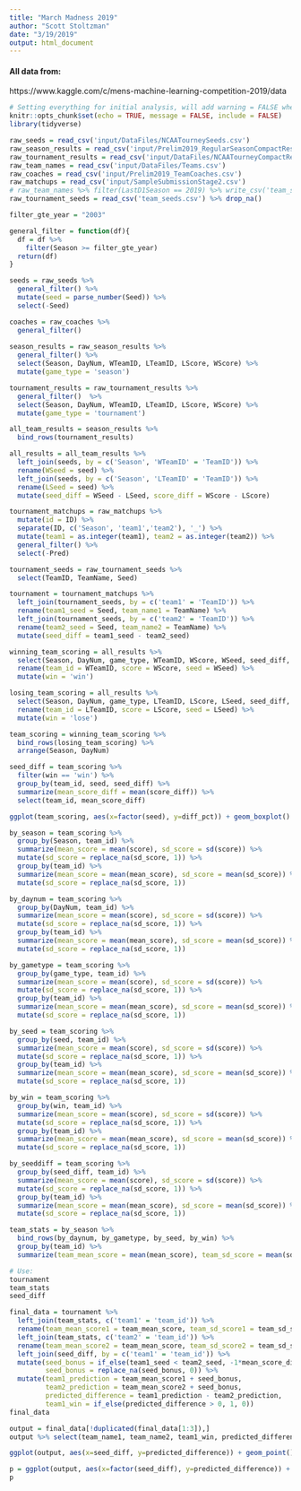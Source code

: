 ```yaml
---
title: "March Madness 2019"
author: "Scott Stoltzman"
date: "3/19/2019"
output: html_document
---
```


#### All data from:  
https://www.kaggle.com/c/mens-machine-learning-competition-2019/data

```r
# Setting everything for initial analysis, will add warning = FALSE when going to knit for real
knitr::opts_chunk$set(echo = TRUE, message = FALSE, include = FALSE)
library(tidyverse)
```
  

```r
raw_seeds = read_csv('input/DataFiles/NCAATourneySeeds.csv')
raw_season_results = read_csv('input/Prelim2019_RegularSeasonCompactResults.csv')
raw_tournament_results = read_csv('input/DataFiles/NCAATourneyCompactResults.csv')
raw_team_names = read_csv('input/DataFiles/Teams.csv')
raw_coaches = read_csv('input/Prelim2019_TeamCoaches.csv')
raw_matchups = read_csv('input/SampleSubmissionStage2.csv')
# raw_team_names %>% filter(LastD1Season == 2019) %>% write_csv('team_seeds.csv') #filled in manually
raw_tournament_seeds = read_csv('team_seeds.csv') %>% drop_na()
```


```r
filter_gte_year = "2003"

general_filter = function(df){
  df = df %>%
    filter(Season >= filter_gte_year)
  return(df)
}

```


```r
seeds = raw_seeds %>% 
  general_filter() %>%
  mutate(seed = parse_number(Seed)) %>%
  select(-Seed)

coaches = raw_coaches %>%
  general_filter()
  
season_results = raw_season_results %>% 
  general_filter() %>%
  select(Season, DayNum, WTeamID, LTeamID, LScore, WScore) %>%
  mutate(game_type = 'season')

tournament_results = raw_tournament_results %>% 
  general_filter()  %>%
  select(Season, DayNum, WTeamID, LTeamID, LScore, WScore) %>%
  mutate(game_type = 'tournament')

all_team_results = season_results %>% 
  bind_rows(tournament_results)

all_results = all_team_results %>%
  left_join(seeds, by = c('Season', 'WTeamID' = 'TeamID')) %>%
  rename(WSeed = seed) %>%
  left_join(seeds, by = c('Season', 'LTeamID' = 'TeamID')) %>%
  rename(LSeed = seed) %>%
  mutate(seed_diff = WSeed - LSeed, score_diff = WScore - LScore)

tournament_matchups = raw_matchups %>%
  mutate(id = ID) %>%
  separate(ID, c('Season', 'team1','team2'), '_') %>%
  mutate(team1 = as.integer(team1), team2 = as.integer(team2)) %>%
  general_filter() %>%
  select(-Pred)

tournament_seeds = raw_tournament_seeds %>% 
  select(TeamID, TeamName, Seed)

tournament = tournament_matchups %>%
  left_join(tournament_seeds, by = c('team1' = 'TeamID')) %>%
  rename(team1_seed = Seed, team_name1 = TeamName) %>%
  left_join(tournament_seeds, by = c('team2' = 'TeamID')) %>%
  rename(team2_seed = Seed, team_name2 = TeamName) %>%
  mutate(seed_diff = team1_seed - team2_seed)
```

```r
winning_team_scoring = all_results %>%
  select(Season, DayNum, game_type, WTeamID, WScore, WSeed, seed_diff, score_diff) %>%
  rename(team_id = WTeamID, score = WScore, seed = WSeed) %>%
  mutate(win = 'win')

losing_team_scoring = all_results %>%
  select(Season, DayNum, game_type, LTeamID, LScore, LSeed, seed_diff, score_diff) %>%
  rename(team_id = LTeamID, score = LScore, seed = LSeed) %>%
  mutate(win = 'lose')

team_scoring = winning_team_scoring %>% 
  bind_rows(losing_team_scoring) %>%
  arrange(Season, DayNum)

seed_diff = team_scoring %>%
  filter(win == 'win') %>%
  group_by(team_id, seed, seed_diff) %>%
  summarize(mean_score_diff = mean(score_diff)) %>%
  select(team_id, mean_score_diff)
```

```r
ggplot(team_scoring, aes(x=factor(seed), y=diff_pct)) + geom_boxplot()
```


```r
by_season = team_scoring %>% 
  group_by(Season, team_id) %>%
  summarize(mean_score = mean(score), sd_score = sd(score)) %>%
  mutate(sd_score = replace_na(sd_score, 1)) %>%
  group_by(team_id) %>%
  summarize(mean_score = mean(mean_score), sd_score = mean(sd_score)) %>%
  mutate(sd_score = replace_na(sd_score, 1))

by_daynum = team_scoring %>%
  group_by(DayNum, team_id) %>%
  summarize(mean_score = mean(score), sd_score = sd(score)) %>%
  mutate(sd_score = replace_na(sd_score, 1)) %>%
  group_by(team_id) %>%
  summarize(mean_score = mean(mean_score), sd_score = mean(sd_score)) %>%
  mutate(sd_score = replace_na(sd_score, 1))

by_gametype = team_scoring %>%
  group_by(game_type, team_id) %>%
  summarize(mean_score = mean(score), sd_score = sd(score)) %>%
  mutate(sd_score = replace_na(sd_score, 1)) %>%
  group_by(team_id) %>%
  summarize(mean_score = mean(mean_score), sd_score = mean(sd_score)) %>%
  mutate(sd_score = replace_na(sd_score, 1))

by_seed = team_scoring %>%
  group_by(seed, team_id) %>%
  summarize(mean_score = mean(score), sd_score = sd(score)) %>%
  mutate(sd_score = replace_na(sd_score, 1)) %>%
  group_by(team_id) %>%
  summarize(mean_score = mean(mean_score), sd_score = mean(sd_score)) %>%
  mutate(sd_score = replace_na(sd_score, 1))

by_win = team_scoring %>%
  group_by(win, team_id) %>%
  summarize(mean_score = mean(score), sd_score = sd(score)) %>%
  mutate(sd_score = replace_na(sd_score, 1)) %>%
  group_by(team_id) %>%
  summarize(mean_score = mean(mean_score), sd_score = mean(sd_score)) %>%
  mutate(sd_score = replace_na(sd_score, 1))

by_seeddiff = team_scoring %>%
  group_by(seed_diff, team_id) %>%
  summarize(mean_score = mean(score), sd_score = sd(score)) %>%
  mutate(sd_score = replace_na(sd_score, 1)) %>%
  group_by(team_id) %>%
  summarize(mean_score = mean(mean_score), sd_score = mean(sd_score)) %>%
  mutate(sd_score = replace_na(sd_score, 1))
```


```r
team_stats = by_season %>%
  bind_rows(by_daynum, by_gametype, by_seed, by_win) %>%
  group_by(team_id) %>%
  summarize(team_mean_score = mean(mean_score), team_sd_score = mean(sd_score))
```

```r
# Use:
tournament
team_stats
seed_diff
```
```r
final_data = tournament %>%
  left_join(team_stats, c('team1' = 'team_id')) %>%
  rename(team_mean_score1 = team_mean_score, team_sd_score1 = team_sd_score) %>%
  left_join(team_stats, c('team2' = 'team_id')) %>%
  rename(team_mean_score2 = team_mean_score, team_sd_score2 = team_sd_score) %>%
  left_join(seed_diff, by = c('team1' = 'team_id')) %>%
  mutate(seed_bonus = if_else(team1_seed < team2_seed, -1*mean_score_diff, mean_score_diff),
         seed_bonus = replace_na(seed_bonus, 0)) %>%
  mutate(team1_prediction = team_mean_score1 + seed_bonus,
         team2_prediction = team_mean_score2 + seed_bonus,
         predicted_difference = team1_prediction - team2_prediction,
         team1_win = if_else(predicted_difference > 0, 1, 0))
final_data
```

```r
output = final_data[!duplicated(final_data[1:3]),]
output %>% select(team_name1, team_name2, team1_win, predicted_difference) %>% write_csv('output.csv')
```

```r
ggplot(output, aes(x=seed_diff, y=predicted_difference)) + geom_point() + geom_smooth(method='lm')
```

```r
p = ggplot(output, aes(x=factor(seed_diff), y=predicted_difference)) + geom_violin()
p
```

